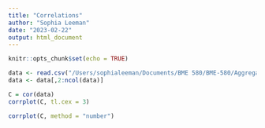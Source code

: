 ```yaml
---
title: "Correlations"
author: "Sophia Leeman"
date: "2023-02-22"
output: html_document
---
```


```r
knitr::opts_chunk$set(echo = TRUE)
```

```r
data <- read.csv("/Users/sophialeeman/Documents/BME 580/BME-580/Aggregate_Data.csv")
data <- data[,2:ncol(data)]
```

```r
C = cor(data)
corrplot(C, tl.cex = 3)

```
```r
corrplot(C, method = "number")

```
